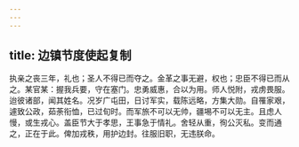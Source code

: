 ```yaml
---
---
---
```

title: 边镇节度使起复制
---



执亲之丧三年，礼也；圣人不得已而夺之。金革之事无避，权也；忠臣不得已而从之。某官某：握我兵要，守在塞门。忠勇威惠，合以为用。师人悦附，戎虏畏服。迨彼诸部，闻其姓名。况岁广屯田，日讨军实，载陈远略，方集大勋。自罹家艰，遽致公政，茹荼衔恤，已过旬时。而军旅不可以无帅，疆埸不可以无主。且虑人慢，或生戎心。盖臣节大于孝思，王事急于情礼。舍轻从重，徇公灭私。变而通之，正在于此。俾加戎秩，用护边封。往服旧职，无违朕命。